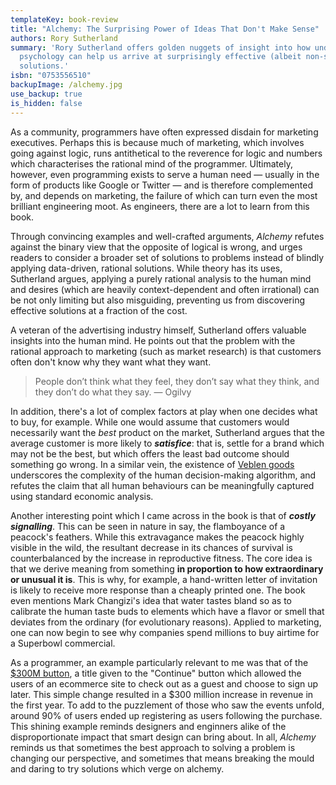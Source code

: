 ```yaml
---
templateKey: book-review
title: "Alchemy: The Surprising Power of Ideas That Don't Make Sense"
authors: Rory Sutherland
summary: 'Rory Sutherland offers golden nuggets of insight into how understanding human
  psychology can help us arrive at surprisingly effective (albeit non-sensical)
  solutions.'
isbn: "0753556510"
backupImage: /alchemy.jpg
use_backup: true
is_hidden: false
---
```

As a community, programmers have often expressed disdain for marketing executives. Perhaps this is because much of marketing, which involves going against logic, runs antithetical to the reverence for logic and numbers which characterises the rational mind of the programmer. Ultimately, however, even programming exists to serve a human need — usually in the form of products like Google or Twitter — and is therefore complemented by, and depends on marketing, the failure of which can turn even the most brilliant engineering moot. As engineers, there are a lot to learn from this book.

Through convincing examples and well-crafted arguments, *Alchemy* refutes against the binary view that the opposite of logical is wrong, and urges readers to consider a broader set of solutions to problems instead of blindly applying data-driven, rational solutions. While theory has its uses, Sutherland argues, applying a purely rational analysis to the human mind and desires (which are heavily context-dependent and often irrational) can be not only limiting but also misguiding, preventing us from discovering effective solutions at a fraction of the cost. 

A veteran of the advertising industry himself, Sutherland offers valuable insights into the human mind. He points out that the problem with the rational approach to marketing (such as market research) is that customers often don't know why they want what they want. 

>People don’t think what they feel, they don’t say what they think, and they don’t do what they say. — Ogilvy

In addition, there's a lot of complex factors at play when one decides what to buy, for example. While one would assume that customers would necessarily want the *best* product on the market, Sutherland argues that the average customer is more likely to ***satisfice***: that is, settle for a brand which may not be the best, but which offers the least bad outcome should something go wrong. In a similar vein, the existence of [Veblen goods](https://www.investopedia.com/terms/v/veblen-good.asp) underscores the complexity of the human decision-making algorithm, and refutes the claim that all human behaviours can be meaningfully captured using standard economic analysis.

Another interesting point which I came across in the book is that of ***costly signalling***. This can be seen in nature in say, the flamboyance of a peacock's feathers. While this extravagance makes the peacock highly visible in the wild, the resultant decrease in its chances of survival is counterbalanced by the increase in reproductive fitness. The core idea is that we derive meaning from something **in proportion to how extraordinary or unusual it is**. This is why, for example, a hand-written letter of invitation is likely to receive more response than a cheaply printed one. The book even mentions Mark Changizi's idea that water tastes bland so as to calibrate the human taste buds to elements which have a flavor or smell that deviates from the ordinary (for evolutionary reasons). Applied to marketing, one can now begin to see why companies spend millions to buy airtime for a Superbowl commercial. 

As a programmer, an example particularly relevant to me was that of the [$300M button](https://www.fastcompany.com/90183823/the-300-million-continue-button), a title given to the "Continue" button which allowed the users of an ecommerce site to check out as a guest and choose to sign up later. This simple change resulted in a $300 million increase in revenue in the first year. To add to the puzzlement of those who saw the events unfold, around 90% of users ended up registering as users following the purchase. This shining example reminds designers and enginners alike of the disproportionate impact that smart design can bring about. In all, *Alchemy* reminds us that sometimes the best approach to solving a problem is changing our perspective, and sometimes that means breaking the mould and daring to try solutions which verge on alchemy.
